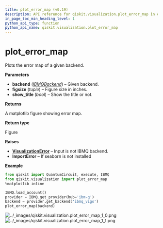 ```yaml
---
title: plot_error_map (v0.19)
description: API reference for qiskit.visualization.plot_error_map in qiskit v0.19
in_page_toc_min_heading_level: 1
python_api_type: function
python_api_name: qiskit.visualization.plot_error_map
---
```


<span id="plot-error-map" />

# plot\_error\_map

<Function id="qiskit.visualization.plot_error_map" isDedicatedPage={true} github="https://github.com/qiskit/qiskit/tree/stable/0.14/qiskit/visualization/gate_map.py" signature="plot_error_map(backend, figsize=(12, 9), show_title=True)">
  Plots the error map of a given backend.

  **Parameters**

  *   **backend** ([*IBMQBackend*](qiskit.providers.ibmq.IBMQBackend "qiskit.providers.ibmq.IBMQBackend")) – Given backend.
  *   **figsize** (*tuple*) – Figure size in inches.
  *   **show\_title** (*bool*) – Show the title or not.

  **Returns**

  A matplotlib figure showing error map.

  **Return type**

  Figure

  **Raises**

  *   [**VisualizationError**](qiskit.visualization.VisualizationError "qiskit.visualization.VisualizationError") – Input is not IBMQ backend.
  *   **ImportError** – If seaborn is not installed

  **Example**

  ```python
  from qiskit import QuantumCircuit, execute, IBMQ
  from qiskit.visualization import plot_error_map
  %matplotlib inline

  IBMQ.load_account()
  provider = IBMQ.get_provider(hub='ibm-q')
  backend = provider.get_backend('ibmq_vigo')
  plot_error_map(backend)
  ```

  ![../\_images/qiskit.visualization.plot\_error\_map\_1\_0.png](/docs/images/api/qiskit/0.19/qiskit.visualization.plot_error_map_1_0.avif) ![../\_images/qiskit.visualization.plot\_error\_map\_1\_1.png](/docs/images/api/qiskit/0.19/qiskit.visualization.plot_error_map_1_1.avif)
</Function>

